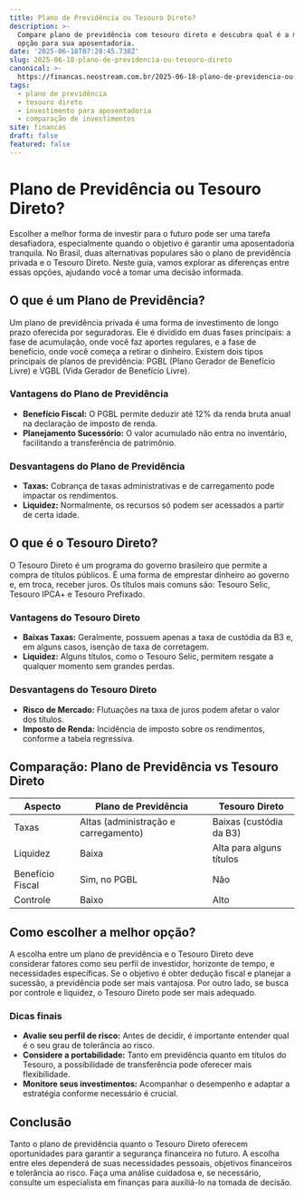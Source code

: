 ```yaml
---
title: Plano de Previdência ou Tesouro Direto?
description: >-
  Compare plano de previdência com tesouro direto e descubra qual é a melhor
  opção para sua aposentadoria.
date: '2025-06-18T07:28:45.738Z'
slug: 2025-06-18-plano-de-previdencia-ou-tesouro-direto
canonical: >-
  https://financas.neostream.com.br/2025-06-18-plano-de-previdencia-ou-tesouro-direto
tags:
  - plano de previdência
  - tesouro direto
  - investimento para aposentadoria
  - comparação de investimentos
site: financas
draft: false
featured: false
---
```


# Plano de Previdência ou Tesouro Direto? 

Escolher a melhor forma de investir para o futuro pode ser uma tarefa desafiadora, especialmente quando o objetivo é garantir uma aposentadoria tranquila. No Brasil, duas alternativas populares são o plano de previdência privada e o Tesouro Direto. Neste guia, vamos explorar as diferenças entre essas opções, ajudando você a tomar uma decisão informada.

## O que é um Plano de Previdência? 

Um plano de previdência privada é uma forma de investimento de longo prazo oferecida por seguradoras. Ele é dividido em duas fases principais: a fase de acumulação, onde você faz aportes regulares, e a fase de benefício, onde você começa a retirar o dinheiro. Existem dois tipos principais de planos de previdência: PGBL (Plano Gerador de Benefício Livre) e VGBL (Vida Gerador de Benefício Livre).

### Vantagens do Plano de Previdência 
- **Benefício Fiscal:** O PGBL permite deduzir até 12% da renda bruta anual na declaração de imposto de renda.
- **Planejamento Sucessório:** O valor acumulado não entra no inventário, facilitando a transferência de patrimônio.

### Desvantagens do Plano de Previdência 
- **Taxas:** Cobrança de taxas administrativas e de carregamento pode impactar os rendimentos.
- **Liquidez:** Normalmente, os recursos só podem ser acessados a partir de certa idade.

## O que é o Tesouro Direto? 

O Tesouro Direto é um programa do governo brasileiro que permite a compra de títulos públicos. É uma forma de emprestar dinheiro ao governo e, em troca, receber juros. Os títulos mais comuns são: Tesouro Selic, Tesouro IPCA+ e Tesouro Prefixado.

### Vantagens do Tesouro Direto 
- **Baixas Taxas:** Geralmente, possuem apenas a taxa de custódia da B3 e, em alguns casos, isenção de taxa de corretagem.
- **Liquidez:** Alguns títulos, como o Tesouro Selic, permitem resgate a qualquer momento sem grandes perdas.

### Desvantagens do Tesouro Direto 
- **Risco de Mercado:** Flutuações na taxa de juros podem afetar o valor dos títulos.
- **Imposto de Renda:** Incidência de imposto sobre os rendimentos, conforme a tabela regressiva.

## Comparação: Plano de Previdência vs Tesouro Direto 

| Aspecto | Plano de Previdência | Tesouro Direto |
|---------|----------------------|----------------|
| Taxas   | Altas (administração e carregamento) | Baixas (custódia da B3) |
| Liquidez | Baixa | Alta para alguns títulos |
| Benefício Fiscal | Sim, no PGBL | Não |
| Controle | Baixo | Alto |

## Como escolher a melhor opção? 

A escolha entre um plano de previdência e o Tesouro Direto deve considerar fatores como seu perfil de investidor, horizonte de tempo, e necessidades específicas. Se o objetivo é obter dedução fiscal e planejar a sucessão, a previdência pode ser mais vantajosa. Por outro lado, se busca por controle e liquidez, o Tesouro Direto pode ser mais adequado.

### Dicas finais 
- **Avalie seu perfil de risco:** Antes de decidir, é importante entender qual é o seu grau de tolerância ao risco.
- **Considere a portabilidade:** Tanto em previdência quanto em títulos do Tesouro, a possibilidade de transferência pode oferecer mais flexibilidade.
- **Monitore seus investimentos:** Acompanhar o desempenho e adaptar a estratégia conforme necessário é crucial.

## Conclusão 

Tanto o plano de previdência quanto o Tesouro Direto oferecem oportunidades para garantir a segurança financeira no futuro. A escolha entre eles dependerá de suas necessidades pessoais, objetivos financeiros e tolerância ao risco. Faça uma análise cuidadosa e, se necessário, consulte um especialista em finanças para auxiliá-lo na tomada de decisão.
